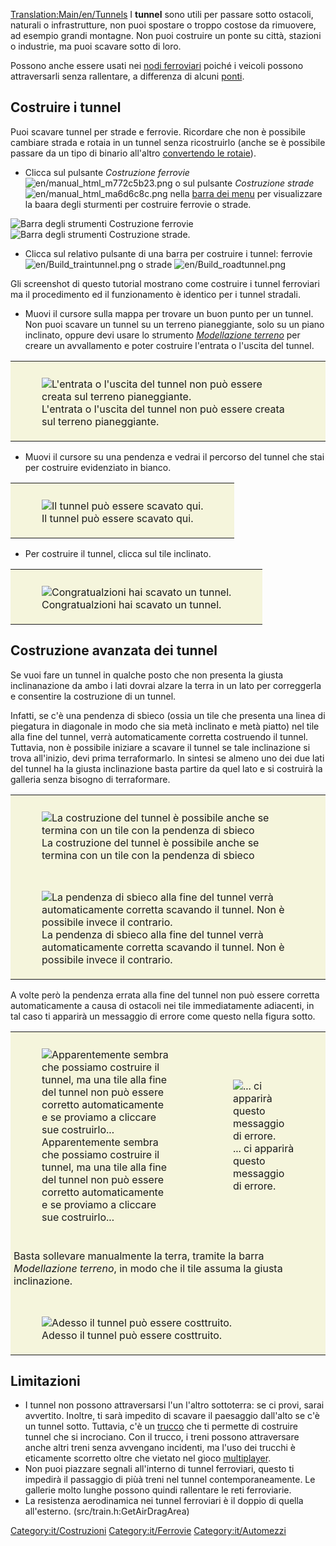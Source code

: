 [[Translation:Main/en/Tunnels]]{{en/-}}{{it/Tutorial}}
I '''tunnel''' sono utili per passare sotto ostacoli, naturali o infrastrutture, non puoi spostare o troppo costose da rimuovere, ad esempio grandi montagne. Non puoi costruire un ponte su città, stazioni o industrie, ma puoi scavare sotto di loro.

Possono anche essere usati nei [[Main/it/Nodi ferroviari|nodi ferroviari]] poiché i veicoli possono attraversarli senza rallentare, a differenza di alcuni [[Main/it/Ponti|ponti]].

== Costruire i tunnel ==
Puoi scavare tunnel per strade e ferrovie. Ricordare che non è possibile cambiare strada e rotaia in un tunnel senza ricostruirlo (anche se è possibile passare da un tipo di binario all'altro [[Main/it/Convertire rotaia|convertendo le rotaie]]).
* Clicca sul pulsante ''Costruzione ferrovie'' [[File:en/manual html m772c5b23.png]] o sul pulsante ''Costruzione strade'' [[File:en/manual html ma6d6c8c.png]] nella [[Main/en/Interfaccia di gioco/It#Barra dei menu|barra dei menu]] per visualizzare la baara degli sturmenti per costruire ferrovie o strade.
[[File:it/Railroad Construction.png|none|frame|Barra degli strumenti ''Costruzione ferrovie'']]
[[File:it/Road constructionnew.png|none|frame|Barra degli strumenti ''Costruzione strade''.]]

* Clicca sul relativo pulsante di una barra per costruire i tunnel: ferrovie [[File:en/Build traintunnel.png]] o strade [[File:en/Build roadtunnel.png]]

Gli screenshot di questo tutorial mostrano come costruire i tunnel ferroviari ma il procedimento ed il funzionamento è identico per i tunnel stradali.

* Muovi il cursore sulla mappa per trovare un buon punto per un tunnel. Non puoi scavare un tunnel su un terreno pianeggiante, solo su un piano inclinato, oppure devi usare lo strumento [[Main/it/Barra Modellazione terreno|''Modellazione terreno'']] per creare un avvallamento e poter costruire l'entrata o l'uscita del tunnel.

{|style="border: 0px; margin: 5px auto 25px 20px;"
|style="padding: 10px 10px 5px; 10px; background-color: #F5F5DC;"|[[File:en/Tunnel try.png|none|frame|L'entrata o l'uscita del tunnel non può essere creata sul terreno pianeggiante.]]
|}
* Muovi il cursore su una pendenza e vedrai il percorso del tunnel che stai per costruire evidenziato in bianco.

{|style="border: 0px; margin: 5px auto 25px 20px;"
|style="padding: 10px 10px 5px; 10px; background-color: #F5F5DC;"|[[File:en/Tunnel prepare first.png|none|frame|Il tunnel può essere scavato qui.]]
|}

* Per costruire il tunnel, clicca sul tile inclinato.

{|style="border: 0px; margin: 5px auto 25px 20px;"
|style="padding: 10px 10px 5px; 10px; background-color: #F5F5DC;"|[[File:en/Tunnel built first.png|none|frame|Congratualzioni hai scavato un tunnel.]]
|}

==Costruzione avanzata dei tunnel==
Se vuoi fare un tunnel in qualche posto che non presenta la giusta inclinanazione da ambo i lati dovrai alzare la terra in un lato per correggerla e consentire la costruzione di un tunnel.

Infatti, se c'è una pendenza di sbieco (ossia un tile che presenta una linea di piegatura in diagonale in modo che sia metà inclinato e metà piatto) nel tile alla fine del tunnel, verrà automaticamente corretta costruendo il tunnel. Tuttavia, non è possibile iniziare a scavare il tunnel se tale inclinazione si trova all'inizio, devi prima terraformarlo. In sintesi se almeno uno dei due lati del tunnel ha la giusta inclinazione basta partire da quel lato e si costruirà la galleria senza bisogno di terraformare.

{|style="border: 0px; margin: 5px auto 25px auto; Border-collapse: separate;" cellspacing="10"
|style="padding: 10px 10px 5px; 10px; background-color: #F5F5DC;"|[[File:en/Tunnel prepare second.png|center|frame|La costruzione del tunnel è possibile anche se termina con un tile con la pendenza di sbieco]]
|-
|style="padding: 10px 10px 5px; 10px; background-color: #F5F5DC;"|[[File:en/Tunnel built second.png|center|frame|La pendenza di sbieco alla fine del tunnel verrà automaticamente corretta scavando il tunnel. Non è possibile invece il contrario.]]
|}

A volte però la pendenza errata alla fine del tunnel non può essere corretta automaticamente a causa di ostacoli nei tile immediatamente adiacenti, in tal caso ti apparirà un messaggio di errore come questo nella figura sotto.

{|style="border: 0px; margin: 5px auto 25px auto; Border-collapse: separate;" cellspacing="10"
|style="padding: 10px 10px 5px; 10px; background-color: #F5F5DC;"|[[File:en/Tunnel terraform third.png|center|frame|Apparentemente sembra che possiamo costruire il tunnel, ma una tile alla fine del tunnel non può essere corretto automaticamente e se proviamo a cliccare sue costruirlo...]]
|style="padding: 10px 10px 5px; 10px; background-color: #F5F5DC;"|[[File:it/Tunnel error third.png|center|frame|... ci apparirà questo messaggio di errore.]]
|-
|style="padding: 5px; background-color: #F5F5DC;" colspan="2"|Basta sollevare manualmente la terra, tramite la barra ''Modellazione terreno'', in modo che il tile assuma la giusta inclinazione. 
|-
|style="padding: 10px 10px 5px; 10px; background-color: #F5F5DC;" colspan="2"|[[File:en/Tunnel prepare third.png|center|frame|Adesso il tunnel può essere costtruito.]]
|}

==Limitazioni==
* I tunnel non possono attraversarsi l'un l'altro sottoterra: se ci provi, sarai avvertito. Inoltre, ti sarà impedito di scavare il paesaggio dall'alto se c'è un tunnel sotto. Tuttavia, c'è un [[Main/it/Incrocio di tunnel|trucco]] che ti permette di costruire tunnel che si incrociano. Con il trucco, i treni possono attraversare anche altri treni senza avvengano incidenti, ma l'uso dei trucchi è eticamente scorretto oltre che vietato nel gioco [[Main/it/Multiplayer|multiplayer]].
* Non puoi piazzare segnali all'interno di tunnel ferroviari, questo ti impedirà il passaggio di piùà treni nel tunnel contemporaneamente. Le gallerie molto lunghe possono quindi rallentare le reti ferroviarie.
* La resistenza aerodinamica nei tunnel ferroviari è il doppio di quella all'esterno. (src/train.h:GetAirDragArea)

[[Category:it/Costruzioni]]
[[Category:it/Ferrovie]]
[[Category:it/Automezzi]]